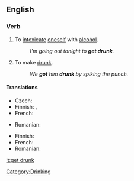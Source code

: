 ==English==

===Verb===
{{en-verb|gets drunk|getting drunk|got drunk|gotten drunk}}

# {{intransitive}} To [[intoxicate]] [[oneself]] with [[alcohol]].
#:''I'm going out tonight to '''get drunk'''.''
# {{transitive}} To make [[drunk]].
#:''We '''got''' him '''drunk''' by spiking the punch.''

====Translations====
{{trans-top|to intoxicate oneself with alcohol}}
* Czech: {{t-|cs|opít|alt=opít se}}
* Finnish: {{t|fi|ryypätä}}, {{t|fi|tulla juovuksiin}}
* French: {{t+|fr|souler|alt=se souler}}
{{trans-mid}}
* Romanian: {{t|ro|îmbăta|alt=a se îmbăta}}
{{trans-bottom}}

{{trans-top|transitive; to make drunk}}
* Finnish: {{t|fi|juottaa}}
* French: {{t+|fr|souler}}
* Romanian: {{t|ro|îmbăta|alt=a îmbăta}}
{{trans-bot}}

[[Category:Drinking]]

[[it:get drunk]]